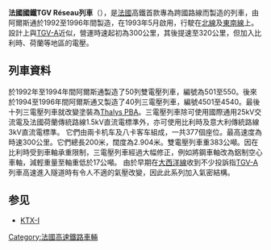 {{鐵路車輛
|車輛名稱= 法國國鐵TGV Réseau列車
|公司色=#88807D
|圖像=SNCF TGV-R 526 at Paris Gare du Nord.JPG
|圖像說明 = 法國國鐵TGV Réseau列車在[[巴黎北站|巴黎北站]]
|類型=TGV
|型號=TGV-R
|原產國=[[法國|法國]]
|製造商=[[阿爾斯通公司|阿爾斯通公司]]
|營運商=[[法國國鐵|SNCF]]、[[大力士高速列車|Thalys]]
|訂單編號=
|車輛編號=
|製造年份= 1992至1994年
|投入服務日期= 
|產量=
|衍生自= [[法國國鐵_TGV_Atlantique|TGV-A]]
|衍生型= [[KTX-I|KTX-I]]、[[AVE_100系列車|AVE S/100]]
|列車編組 = 10辆（2列車頭，8列乘客廂）
|起動加速度=
|營運最高速度= 320
|設計最高速度= 
|試驗最高速度= 
|減速度（正常）=
|減速度（緊急）=
|編組載客量 = 377人（改裝前）、361人（改裝後）
|編組長度= 200.19
|全長= 
|全闊= 2904
|全高= 
|編組總重量= 383
|軸重= 
|軸距= 
|軌距= 1435
|電化方式=接觸網供電 AC 25kV 50Hz、DC 1.5kV、DC 3kV
|編組輸出=8800 kW（25kV） 
|轉向架= 
|控制裝置= 
|制動方式= 
|保安裝置=
|備註=
}}
'''法國國鐵TGV Réseau列車'''（{{lang-fr|SNCF TGV Réseau}}），是[[法國|法國]]高鐵首款專為跨國路線而製造的列車，由阿爾斯通於1992至1996年間製造，在1993年5月啟用，行駛在[[法國高速鐵路北線|北線]]及[[法國高速鐵路東南線|東南線]]上。設計上與[[法國國鐵TGV_Atlantique列車|TGV-A]]近似，營運時速起初為300公里，其後提速至320公里，但加入比利時、荷蘭等地區的電壓。

==列車資料==
於1992年至1994年間阿爾斯通製造了50列雙電壓列車，編號為501至550。後來於1994至1996年間阿爾斯通又製造了40列三電壓列車，編號4501至4540。最後十列三電壓列車就改變塗裝為[[大力士高速列車|Thalys PBA]]。三電壓列車除可使用國際通用25kV交流電及法國荷蘭傳統路線1.5kV直流電標準外，亦可使用比利時及意大利傳統路線3kV直流電標準。
它們由兩卡机车及八卡客车組成，一共377個座位。最高速度為時速300公里。它們總長200米，闊度為2.904米。雙電壓列車重383公噸。因在比利時受到車軸承重限制，三電壓列車經過大幅修正，例如將鋼車軸改為鋁制空心車軸，減輕重量至軸重低於17公噸。
由於早期在[[法國高速鐵路大西洋線|大西洋線]]收到不少投訴指[[法國國鐵TGV_Atlantique列車|TGV-A]]列車高速進入隧道時有令人不適的氣壓改變，因此此系列加入氣密結構。

==参见==
*[[KTX-I|KTX-I]]

{{TGV}}
{{小作品}}

[[Category:法國高速鐵路車輛|Category:法國高速鐵路車輛]]